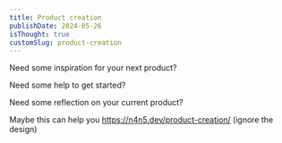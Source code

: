 ```yaml
---
title: Product creation
publishDate: 2024-05-26
isThought: true
customSlug: product-creation
---
```




<Thought>
Need some inspiration for your next product?

Need some help to get started?

Need some reflection on your current product?
</Thought>


Maybe this can help you https://n4n5.dev/product-creation/ (ignore the design)